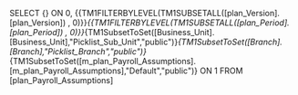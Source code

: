 SELECT {} ON 0, {{TM1FILTERBYLEVEL(TM1SUBSETALL([plan_Version].[plan_Version]) , 0)}}*{{TM1FILTERBYLEVEL(TM1SUBSETALL([plan_Period].[plan_Period]) , 0)}}*{TM1SubsetToSet([Business_Unit].[Business_Unit],"Picklist_Sub_Unit","public")}*{TM1SubsetToSet([Branch].[Branch],"Picklist_Branch","public")}*{TM1SubsetToSet([m_plan_Payroll_Assumptions].[m_plan_Payroll_Assumptions],"Default","public")} ON 1 FROM [plan_Payroll_Assumptions]